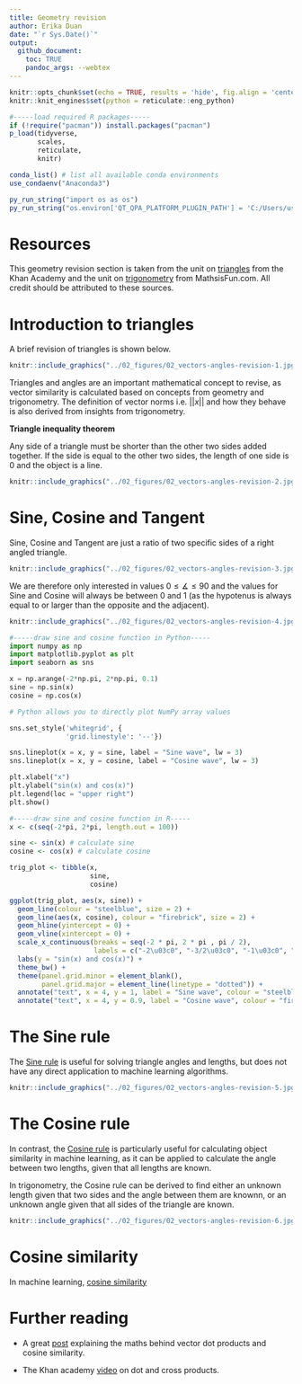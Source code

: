 ```yaml
---
title: Geometry revision     
author: Erika Duan  
date: "`r Sys.Date()`"  
output: 
  github_document:
    toc: TRUE
    pandoc_args: --webtex  
---
```


```r
knitr::opts_chunk$set(echo = TRUE, results = 'hide', fig.align = 'center')
knitr::knit_engines$set(python = reticulate::eng_python)
```

```r
#-----load required R packages-----
if (!require("pacman")) install.packages("pacman") 
p_load(tidyverse,
       scales,
       reticulate,
       knitr) 

conda_list() # list all available conda environments
use_condaenv("Anaconda3")

py_run_string("import os as os")
py_run_string("os.environ['QT_QPA_PLATFORM_PLUGIN_PATH'] = 'C:/Users/user/Anaconda3/Library/plugins/platforms'")
```


# Resources   

This geometry revision section is taken from the unit on [triangles](https://www.khanacademy.org/math/geometry-home/triangle-properties) from the Khan Academy and the unit on [trigonometry](https://www.mathsisfun.com/algebra/trigonometry-index.html) from MathsisFun.com. All credit should be attributed to these sources.           


# Introduction to triangles     

A brief revision of triangles is shown below. 

```r
knitr::include_graphics("../02_figures/02_vectors-angles-revision-1.jpg")   
```

Triangles and angles are an important mathematical concept to revise, as vector similarity is calculated based on concepts from geometry and trigonometry. The definition of vector norms i.e. $||x||$ and how they behave is also derived from insights from trigonometry.     


**Triangle inequality theorem**   

Any side of a triangle must be shorter than the other two sides added together. If the side is equal to the other two sides, the length of one side is 0 and the object is a line.   

```r
knitr::include_graphics("../02_figures/02_vectors-angles-revision-2.jpg")   
```


# Sine, Cosine and Tangent    

Sine, Cosine and Tangent are just a ratio of two specific sides of a right angled triangle. 

```r
knitr::include_graphics("../02_figures/02_vectors-angles-revision-3.jpg")   
```

We are therefore only interested in values $0\leq \measuredangle \leq 90$ and the values for Sine and Cosine will always be between 0 and 1 (as the hypotenus is always equal to or larger than the opposite and the adjacent).  

```r
knitr::include_graphics("../02_figures/02_vectors-angles-revision-4.jpg")   
```

```python
#-----draw sine and cosine function in Python-----   
import numpy as np
import matplotlib.pyplot as plt
import seaborn as sns  

x = np.arange(-2*np.pi, 2*np.pi, 0.1) 
sine = np.sin(x)
cosine = np.cos(x)

# Python allows you to directly plot NumPy array values  

sns.set_style('whitegrid', {
              'grid.linestyle': '--'})

sns.lineplot(x = x, y = sine, label = "Sine wave", lw = 3)
sns.lineplot(x = x, y = cosine, label = "Cosine wave", lw = 3)

plt.xlabel("x")  
plt.ylabel("sin(x) and cos(x)")
plt.legend(loc = "upper right")
plt.show()
```


```r
#-----draw sine and cosine function in R-----
x <- c(seq(-2*pi, 2*pi, length.out = 100))

sine <- sin(x) # calculate sine
cosine <- cos(x) # calculate cosine  

trig_plot <- tibble(x,
                    sine,
                    cosine)  

ggplot(trig_plot, aes(x, sine)) +
  geom_line(colour = "steelblue", size = 2) +
  geom_line(aes(x, cosine), colour = "firebrick", size = 2) +
  geom_hline(yintercept = 0) + 
  geom_vline(xintercept = 0) +  
  scale_x_continuous(breaks = seq(-2 * pi, 2 * pi , pi / 2),
                     labels = c("-2\u03c0", "-3/2\u03c0", "-1\u03c0", "-1/2\u03c0", "0", "1/2\u03c0", "1\u03c0", "3/2\u03c0", "2\u03c0")) + 
  labs(y = "sin(x) and cos(x)") +   
  theme_bw() + 
  theme(panel.grid.minor = element_blank(),
        panel.grid.major = element_line(linetype = "dotted")) +
  annotate("text", x = 4, y = 1, label = "Sine wave", colour = "steelblue") +
  annotate("text", x = 4, y = 0.9, label = "Cosine wave", colour = "firebrick")
```


# The Sine rule  

The [Sine rule](https://www.mathsisfun.com/algebra/trig-sine-law.html) is useful for solving triangle angles and lengths, but does not have any direct application to machine learning algorithms.  

```r
knitr::include_graphics("../02_figures/02_vectors-angles-revision-5.jpg")   
```


# The Cosine rule  

In contrast, the [Cosine rule](https://www.mathsisfun.com/algebra/trig-cosine-law.html) is particularly useful for calculating object similarity in machine learning, as it can be applied to calculate the angle between two lengths, given that all lengths are known.   

In trigonometry, the Cosine rule can be derived to find either an unknown length given that two sides and the angle between them are knownn, or an unknown angle given that all sides of the triangle are known.     

```r
knitr::include_graphics("../02_figures/02_vectors-angles-revision-6.jpg")   
```


# Cosine similarity  

In machine learning, [cosine similarity](https://en.wikipedia.org/wiki/Cosine_similarity)    


# Further reading  

+ A great [post](https://blog.christianperone.com/2013/09/machine-learning-cosine-similarity-for-vector-space-models-part-iii/    
) explaining the maths behind vector dot products and cosine similarity.  

+ The Khan academy [video](https://www.khanacademy.org/math/linear-algebra/vectors-and-spaces/dot-cross-products/v/dot-and-cross-product-comparison-intuition) on dot and cross products.      